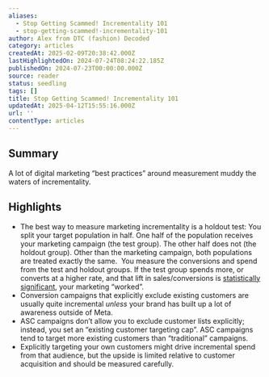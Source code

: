 ```yaml
---
aliases:
  - Stop Getting Scammed! Incrementality 101
  - stop-getting-scammed!-incrementality-101
author: Alex from DTC (fashion) Decoded
category: articles
createdAt: 2025-02-09T20:38:42.000Z
lastHighlightedOn: 2024-07-24T08:24:22.185Z
publishedOn: 2024-07-23T00:00:00.000Z
source: reader
status: seedling
tags: []
title: Stop Getting Scammed! Incrementality 101
updatedAt: 2025-04-12T15:55:16.000Z
url: ''
contentType: articles
---
```

## Summary

A lot of digital marketing “best practices” around measurement muddy the waters of incrementality.

## Highlights

- The best way to measure marketing incrementality is a holdout test:
  ​
  You split your target population in half. One half of the population receives your marketing campaign (the test group). The other half does not (the holdout group). Other than the marketing campaign, both populations are treated exactly the same.
  ​
  You measure the conversions and spend from the test and holdout groups. If the test group spends more, or converts at a higher rate, and that lift in sales/conversions is [statistically significant](https://click.convertkit-mail2.com/0vu2me52mzi9ho35vx2flhw99g855tn/l2hehmh32dd0vgi6/aHR0cHM6Ly9zdGF0aXN0aWNzYnlqaW0uY29tL2h5cG90aGVzaXMtdGVzdGluZy9zdGF0aXN0aWNhbC1zaWduaWZpY2FuY2Uv), your marketing “worked”.
- Conversion campaigns that explicitly exclude existing customers are usually quite incremental _unless_ your brand has built up a lot of awareness outside of Meta.
- ASC campaigns don’t allow you to exclude customer lists explicitly; instead, you set an “existing customer targeting cap”. ASC campaigns tend to target more existing customers than “traditional” campaigns.
- Explicitly targeting your own customers might drive incremental spend from that audience, but the upside is limited relative to customer acquisition and should be measured carefully.
